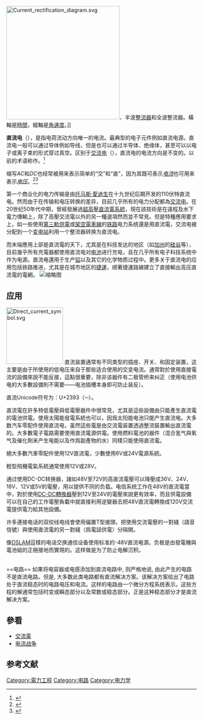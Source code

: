 {{roughtranslation|time=2015-11-03T04:08:19+00:00}}
{{expand|time=2008-09-17T20:07:46Z}}
[[File:Current_rectification_diagram.svg|300px]]、半波[[整流器|整流器]]和全波整流器。橫軸是[[時間|時間]]，縱軸是[[角速度|角速度]]。]]

'''直流电'''（{{lang|en|Direct current}}），是指电荷流动方向唯一的电流。最典型的电子元件例如直流电源。直流电一般可以通过导体例如导线，但是也可以通过半导体、绝缘体，甚至可以以电子或离子束的形式穿过真空。区别于[[交流电|交流电]]（{{lang|en|Alternating Current}}），直流电的电流方向是不变的。以前的术语称作{{lang|en|galvanic current}}。<ref>{{cite book|title=Clinical Electrophysiology: Electrotherapy and Electrophysiologic Testing|author=Andrew J. Robinson, Lynn Snyder-Mackler|edition=3rd|year=2007|publisher=[[Lippincott_Williams_&_Wilkins|Lippincott Williams & Wilkins]]|isbn=978-0-7817-4484-3|page=10|url=https://books.google.com/books?id=C2-9bcIjPBsC&q=%22galvanic+current%22+%22direct+current%22&pg=PA10|access-date=2021-03-21|archive-date=2021-04-11|archive-url=https://web.archive.org/web/20210411015347/https://books.google.com/books?id=C2-9bcIjPBsC&q=%22galvanic+current%22+%22direct+current%22&pg=PA10|dead-url=no}}</ref>

缩写''AC''和''DC''也经常被用来表示简单的“交”和“直”，因为其既可表示''[[电流|电流]]''也可用来表示''[[电压|电压]]''。<ref>{{cite book
| title = Basic Electronics & Linear Circuits
| author = N. N. Bhargava and D. C. Kulshrishtha
| publisher = [[Tata_McGraw-Hill_Education|Tata McGraw-Hill Education]]
| year = 1984
| isbn = 978-0-07-451965-3
| page = 90
| url = https://books.google.com/books?id=C5bt-oRuUzwC&pg=PA90
| access-date = 2021-03-21
| archive-date = 2021-04-11
| archive-url = https://web.archive.org/web/20210411015352/https://books.google.com/books?id=C5bt-oRuUzwC&pg=PA90
| dead-url = no
}}</ref><ref>{{cite book
| title = Electrical meterman's handbook
| author = National Electric Light Association
| publisher = Trow Press
| year = 1915
| page = 81
| url = https://books.google.com/books?id=ZEpWAAAAMAAJ&pg=PA81
| access-date = 2021-03-21
| archive-date = 2021-04-11
| archive-url = https://web.archive.org/web/20210411015357/https://books.google.com/books?id=ZEpWAAAAMAAJ&pg=PA81
| dead-url = no
}}</ref>

第一个商业化的电力传输是由[[托马斯·愛迪生|托马斯·愛迪生]]在十九世纪后期开发的110伏特直流电。然而由于在传输和电压转换的差异，目前几乎所有的电力分配都為[[交流电|交流电]]。在20世纪50年代中期，曾經發展過[[HVDC|超高壓直流電系統]]，現在該技術是在遠程及水下電力傳輸上，除了高壓交流電以外的另一種選項然而並不常見。但是特種應用要求上，如一些使用[[第三軌供電|第三軌供電]]或[[架空電車線|架空電車線]]的[[铁路|铁路]]电力系统還是用直流電，交流电被分配到一个[[变电站|变电站]]利用一个整流器转换为直流电。

而末端應用上卻是直流電的天下，尤其是在科技发达的地区（如[[加州|加州]]的[[硅谷|硅谷]]等），目前幾乎所有充電器都使用直流电对[[电池|电池]]进行充电，且在几乎所有电子科技系统中作为电源。直流电還用于生产[[铝|铝]]以及其它的化学物质过程中。更多关于直流电的应用包括铁路推进，尤其是在城市地区的[[捷運|捷運]]，顺著捷運路線建立了直接輸出高压直流電的電網。
[[File:Brush_central_power_station_dynamos_New_York_1881.jpg|缩略图]]

== 应用 ==
[[File:Direct_current_symbol.svg|150px]]
直流装置通常有不同类型的插座、开关、和固定装置，这主要是由于所使用的低电压来自于那些适合使用的交变电流。通常對於使用直接電流的設備來說不能反接，這點很重要，除非该器件有二极管桥来纠正（使用电池供电的大多數設備則不需要——电池插槽本身即可防止装反）。

直流Unicode符号为：U+2393（⎓）。

直流電在許多特低電壓與低電壓器件中很常見，尤其是這些設備由只能產生直流電的電池供電。使用太陽能發電系統也可以，因爲太阳能电池只能产生直流电。大多数汽车零配件使用直流电，虽然這些電是由交流電装置透過整流裝置輸出直流電的。大多數電子電路需要使用直流電源供電。使用燃料電池的器件（混合氢气與氧气及催化劑来产生电能以及作爲副產物的水）同樣只能使用直流電。

絕大多數汽車零配件使用12V直流電，少數使用6V或24V電源系統。

輕型飛機電氣系統通常使用12V或28V。

通过使用DC-DC转换器，諸如48V至72V的高直流電壓可以降壓成36V、24V、18V、12V或5V的電壓，用以提供不同的负载。电信系统工作在48V的直流電當中，對於使用[[DC-DC轉換器|DC-DC轉換器]]壓到12V至24V的電壓來說更有效率，而且供電設備可以在自己的工作電壓負載中就直接利用逆變器去把48V直流電轉換成120V交流電提供電力給其他設備。

许多連接电话的双绞线电线會使用偏置T型接頭，把使用交流電壓的一對綫（語音信號）與使用直流電的另一對綫（爲電話供電）分隔開。

像[[DSLAM|DSLAM]]這樣的电话交换通信设备使用标准的-48V直流电源。负极是由發電機與電池組的正極接地而實現的。这样做是为了防止电解沉积。

<br />
==电路==
如果将电容器或电感添加到直流电路中, 则严格地说, 由此产生的电路不是直流电路。但是, 大多数此类电路都有直流解决方案。该解决方案给出了电路处于直流稳态时的电路电压和电流。这样的电路由一个微分方程系统表示。这些方程的解通常包括时变或瞬态部分以及常数或稳态部分。正是这种稳态部分才是直流解决方案。

== 參看 ==
* [[交流電|交流電]]
* [[电流战争|电流战争]]

==参考文献==
{{reflist}}

{{电力模板}}
{{电磁学|state=autocollapse}}
{{Authority control}}

[[Category:電力工程|Category:電力工程]]
[[Category:电路|Category:电路]]
[[Category:电力学|Category:电力学]]